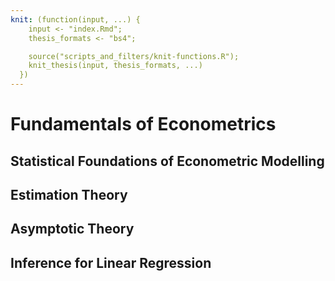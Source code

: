 ```yaml
---
knit: (function(input, ...) {
    input <- "index.Rmd";
    thesis_formats <- "bs4";

    source("scripts_and_filters/knit-functions.R");
    knit_thesis(input, thesis_formats, ...)
  })
---
```


# Fundamentals of Econometrics

## Statistical Foundations of Econometric Modelling

## Estimation Theory

## Asymptotic Theory

## Inference for Linear Regression
